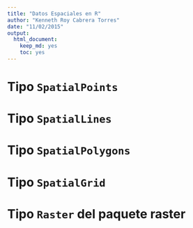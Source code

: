 ```yaml
---
title: "Datos Espaciales en R"
author: "Kenneth Roy Cabrera Torres"
date: "11/02/2015"
output:
  html_document:
    keep_md: yes
    toc: yes
---
```


# Tipo `SpatialPoints`

# Tipo `SpatialLines`

# Tipo `SpatialPolygons`

# Tipo `SpatialGrid`

# Tipo `Raster` del paquete **raster** 
